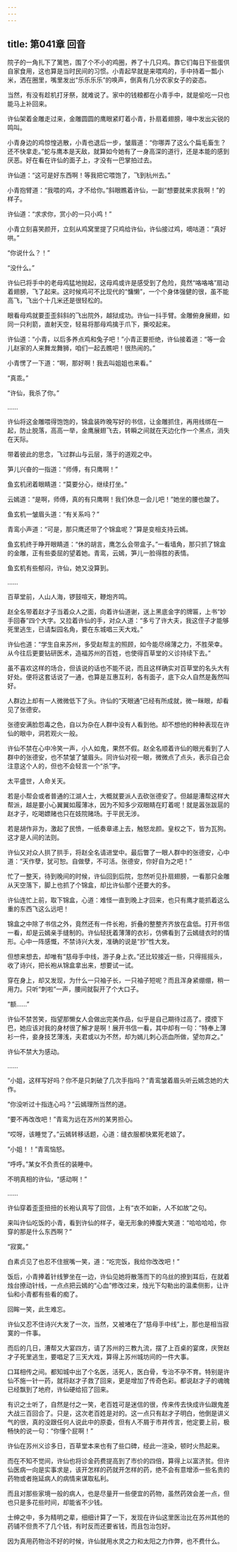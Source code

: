 ```yaml
---
---
---
```

title: 第041章 回音
---





院子的一角扎下了篱笆，围了个不小的鸡圈，养了十几只鸡。靠它们每日下些蛋供自家食用，这也算是当时民间的习惯。小青起早就是来喂鸡的，手中持着一瓢小米，洒在圈里，嘴里发出“乐乐乐乐”的唤声，倒真有几分农家女子的姿态。

当然，有没有趁机打牙祭，就难说了。家中的钱粮都在小青手中，就是偷吃一只也能马上补回来。

许仙架着金雕走过来，金雕圆圆的鹰眼紧盯着小青，扑扇着翅膀，喙中发出尖锐的鸣叫。

小青身边的鸡惊惶逃散，小青也退后一步，皱眉道：“你哪弄了这么个扁毛畜生？还不快拿走。”蛇与鹰本是天敌，就算如今她有了一身高深的道行，还是本能的感到厌恶。好在看在许仙的面子上，才没有一巴掌拍过去。

许仙道：“这可是好东西啊！等我把它喂饱了，飞到杭州去。”

小青抱臂道：“我喂的鸡，才不给你。”斜眼瞧着许仙，一副“想要就来求我啊！”的样子。

许仙道：“求求你，赏小的一只小鸡！”

小青立刻喜笑颜开，立刻从鸡窝里提了只鸡给许仙，许仙接过鸡，嘀咕道：“真好哄。”

“你说什么？！”

“没什么。”

许仙已将手中的老母鸡猛地抛起，这母鸡或许是感受到了危险，竟然“咯咯咯”扇动着翅膀，飞了起来。这时候鸡可不比现代的“慵懒”，一个个身体强健的很，虽不能高飞，飞出个十几米还是很轻松的。

眼看母鸡就要歪歪斜斜的飞出院外，越狱成功。许仙一抖手臂。金雕俯身展翅，如同一只利箭，直射天空，轻易将那母鸡擒于爪下，撕咬起来。

许仙道：“小青，以后多养点鸡和兔子吧！”小青正要拒绝，许仙接着道：“等一会儿赵家的人来舞龙舞狮，咱们一起去瞧吧！很热闹的。”

小青愣了一下道：“啊，那好啊！我去叫姐姐也来看。”

“真乖。”

“许仙，我杀了你。”

……

许仙将这金雕喂得饱饱的，锦盒装昨晚写好的书信，让金雕抓住，再用线绑在一起，防止脱落，高高一举，金鹰展翅飞去，转瞬之间就在天边化作一个黑点，消失在天际。

带着彼此的思念，飞过群山与云层，落于的道观之中。

笋儿兴奋的一指道：“师傅，有只鹰啊！”

鱼玄机闭着眼睛道：“莫要分心，继续打坐。”

云嫣道：“是啊，师傅，真的有只鹰啊！我们休息一会儿吧！”她坐的腰也酸了。

鱼玄机一皱眉头道：“有关系吗？”

青鸾小声道：“可是，那只鹰还带了个锦盒呢？”算是变相支持云嫣。

鱼玄机终于睁开眼睛道：“休的胡言，鹰怎么会带盒子。”一看墙角，那只抓了锦盒的金雕，正有些委屈的望着她。青鸾，云嫣，笋儿一脸得胜的表情。

鱼玄机有些郁闷，许仙，她又没算到。

……

百草堂前，人山人海，锣鼓喧天，鞭炮齐鸣。

赵全名带着赵才子当着众人之面，向着许仙道谢，送上黑底金字的牌匾，上书“妙手回春”四个大字。又拉着许仙的手，对众人道：“多亏了许大夫，我这侄子才能够死里逃生，已请梨园名角，要在东城唱三天大戏。”

许仙也道：“学生自来苏州，多受赵帮主的照顾，如今能尽绵薄之力，不胜荣幸。从今往后更要钻研医术，造福苏州的百姓，也使得百草堂的义诊持续下去。”

虽不喜欢这样的场合，但该说的话也不能不说，而且这样确实对百草堂的名头大有好处。便将这套话说了一通，也算是互惠互利，各有面子，底下众人自然是轰然叫好。

人群边上却有一人微微低下了头。许仙的“天眼通”已经有所成就，微一眯眼，却看见了张德安。

张德安满脸怨毒之色，自以为杂在人群中没有人看到他。却不想他的种种表现在许仙的眼中，洞若观火一般。

许仙不禁在心中冷笑一声，小人如鬼，果然不假。赵全名顺着许仙的眼光看到了人群中的张德安，也不禁皱了皱眉头。同许仙对视一眼，微微点了点头，表示自己会注意这个人的，但也不会轻言一个“杀”字。

太平盛世，人命关天。

若是小帮会或者普通的江湖人士，大概就要派人去砍张德安了。但越是漕帮这样大帮派，越是要小心翼翼如履薄冰，因为不知多少双眼睛在盯着呢！就是嚣张跋扈的赵才子，吃喝嫖赌也只在妓院赌场。于平民无涉。

若是胡作非为，激起了民愤，一纸奏章递上去，触怒龙颜。皇权之下，皆为瓦狗。这才是人间的法则。

许仙又对众人拱了拱手，将赵全名请进堂中。最后瞥了一眼人群中的张德安，心中道：“天作孽，犹可恕。自做孽，不可活。张德安，你好自为之吧！”

忙了一整天，待到晚间的时候，许仙回到后院，忽然听见扑扇翅膀，一看那只金雕从天空落下，脚上也抓了个锦盒，却比许仙那个还要大的多。

许仙连忙上前，取下锦盒，心道：难怪一直到晚上才回来，也只有鹰才能抓着这么重的东西飞这么远吧！

锦盒之中除了书信之外，竟然还有一件长袍，折叠的整整齐齐放在盒低。打开书信一看，却是云嫣亲手缝制的。许仙轻抚着薄薄的衣衫，仿佛看到了云嫣缝衣时的情形。心中一阵感慨，不禁诗兴大发，准确的说是“抄”性大发。

但想来想去，却唯有“慈母手中线，游子身上衣。”还比较接近一些，只得摇摇头，收了诗兴，把长袍从锦盒拿出来，想要试一试。

穿在身上，却又发现，为什么一只袖子长，一只袖子短呢？而且浑身紧绷绷，稍一用力。只听“刺啦”一声，腰间就裂开了个大口子。

“额……”

许仙不禁苦笑，指望那懒女人会做出完美作品，似乎是自己期待过高了。摸摸下巴，她应该对我的身材很了解才是啊！展开书信一看，其中却有一句：“特奉上薄衫一件，妾身技艺薄浅，夫君或以为不然，却为嫣儿刺心沥血所做，望勿弃之。”

许仙不禁大为感动。

……

“小姐，这样写好吗？你不是只刺破了几次手指吗？”青鸾皱着眉头听云嫣念她的大作。

“你没听过十指连心吗？”云嫣理所当然的道。

“要不再改改吧！”青鸾为远在苏州的某男担心。

“哎呀，该睡觉了。”云嫣转移话题，心道：缝衣服都快累死老娘了。

“小姐！！”青鸾恼怒。

“呼呼。”某女不负责任的装睡中。

不明真相的许仙，“感动啊！”

……

许仙穿着歪歪扭扭的长袍认真写了回信，上有“衣不如新，人不如故”之句。

来叫许仙吃饭的小青，看到许仙的样子，毫无形象的捧腹大笑道：“哈哈哈哈，你穿的那是什么东西啊？”

“寂寞。”

白素贞见了也忍不住抿嘴一笑，道：“吃完饭，我给你改改吧！”

饭后，小青捧着针线箩坐在一边，许仙见她将散落而下的乌丝的撩到耳后，在就着烛台撩动针线，一点点把云嫣的“心血”修改过来，烛光下勾勒出的温柔侧影，让许仙和小青都有些看的痴了。

回眸一笑，此生难忘。

许仙又忍不住诗兴大发了一次，当然，又被堵在了“慈母手中线”上，那也是相当寂寞的一件事。

而后的几日，漕帮又大宴四方，请了苏州的三教九流，摆了上百桌的宴席，庆贺赵才子死里逃生，要唱足了三天大戏，算得上苏州城坊间的一件大事。

口耳相传之间。都知城中出了个名医，活死人，医白骨，专治不孕不育。特别是许仙不施一针一药，就将赵才子救了回来，更是增加了传奇色彩。都说赵才子的魂魄已经飘到了地府，许仙硬给招了回来。

有识之士听了，自然是付之一笑，老百姓可是迷信的很，传来传去快成许仙跟鬼差大战三百回合了。只是，这次老百姓是对的。这一点只有赵才子明白，他倒是讲义气的很，真的没跟任何人说此中的原委，但有人不屑于市井传言，他定要上前，极畅快的说一句：“你懂个屁啊！”

许仙在苏州义诊多日，百草堂本来也有了些口碑，经此一渲染，顿时火热起来。

而在不知不觉间，许仙也将诊金药费提高到了市价的四倍，算得上以富济贫。但许仙医病一向是实事求是，该开怎样的药就开怎样的药，绝不会有意增添一些名贵的药物或者拖延病人的病情来谋取私利。

而且对那些家境一般的病人，也是尽量开一些便宜的药物，虽然药效会差一点，但也只是多花些时间，却能省不少钱。

士绅之中，多为精明之辈，细细计算了一下，发现在许仙这里医治比在苏州其他的药铺不但贵不了几个钱，有时反而还要省钱，而且包治包好。

因为真用药物治不好的时候，许仙就用水灵之力和太阳之力作弊，也不费什么。
